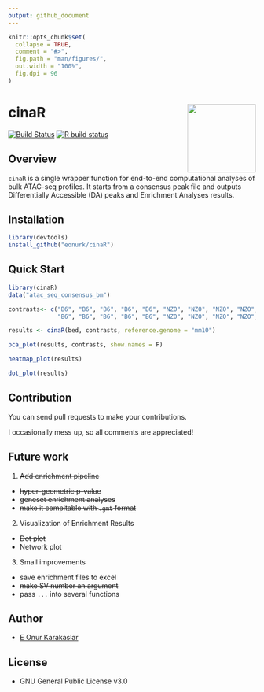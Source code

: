 ```yaml
---
output: github_document
---
```


<!-- README.md is generated from README.Rmd. Please edit that file -->

```r
knitr::opts_chunk$set(
  collapse = TRUE,
  comment = "#>",
  fig.path = "man/figures/",
  out.width = "100%",
  fig.dpi = 96
)
```

# cinaR <a href='https://eonurk.github.io/cinaR/'><img src='man/figures/cinaR.png' align="right" height="139" /></a>


<!-- badges: start -->
[![Build Status](https://travis-ci.com/eonurk/cinaR.svg?branch=master)](https://travis-ci.com/eonurk/cinaR)
[![R build status](https://github.com/eonurk/cinaR/workflows/R-CMD-check/badge.svg)](https://github.com/eonurk/cinaR/actions)
<!-- badges: end -->

## Overview
`cinaR` is a single wrapper function for end-to-end computational analyses of 
bulk ATAC-seq profiles. It starts from a consensus peak file and outputs
Differentially Accessible (DA) peaks and Enrichment Analyses results.

## Installation

```r
library(devtools)
install_github("eonurk/cinaR")
```

## Quick Start
```r
library(cinaR)
data("atac_seq_consensus_bm")

contrasts<- c("B6", "B6", "B6", "B6", "B6", "NZO", "NZO", "NZO", "NZO", "NZO", "NZO", 
              "B6", "B6", "B6", "B6", "B6", "NZO", "NZO", "NZO", "NZO", "NZO", "NZO")

results <- cinaR(bed, contrasts, reference.genome = "mm10")
```

```r
pca_plot(results, contrasts, show.names = F)
```

```r
heatmap_plot(results)
```


```r
dot_plot(results)
```


## Contribution

You can send pull requests to make your contributions.

I occasionally mess up, so all comments are appreciated!

## Future work
1. ~~Add enrichment pipeline~~
  + ~~hyper-geometric p-value~~
  + ~~geneset enrichment analyses~~
  + ~~make it compitable with `.gmt` format~~

2. Visualization of Enrichment Results
  + ~~Dot plot~~
  + Network plot

3. Small improvements
  + save enrichment files to excel
  + ~~make SV number an argument~~
  + pass `...` into several functions


## Author

- [E Onur Karakaslar](https://eonurk.github.io/)

## License

- GNU General Public License v3.0
